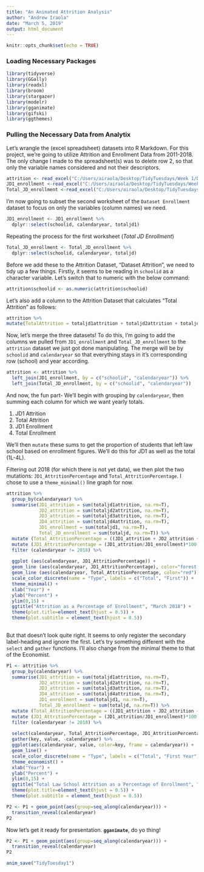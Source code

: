 ---
title: "An Animated Attrition Analysis"
author: "Andrew Iraola"
date: "March 5, 2019"
output: html_document
---

```{r setup, include=FALSE}
knitr::opts_chunk$set(echo = TRUE)
```

### Loading Necessary Packages    
```{r message=FALSE}
library(tidyverse)
library(GGally)
library(readxl)
library(broom)
library(stargazer)
library(modelr)
library(gganimate)
library(gifski)
library(ggthemes)
```


### Pulling the Necessary Data from Analytix
Let's wrangle the (excel spreadsheet) datasets into R Markdown. For this project, we're going to utilize Attrition and Enrollment Data from 2011-2018.
The only change I made to the spreadsheet(s) was to delete row 2, so that only the variable names considered and not their descriptors. 

```{r}
attrition <- read_excel("C:/Users/airaola/Desktop/TidyTuesdays/Week 1/DataSet Attrition .xlsx")
JD1_enrollment <-read_excel("C:/Users/airaola/Desktop/TidyTuesdays/Week 1/DataSet Enrollment .xlsx", sheet=2)
Total_JD_enrollment <-read_excel("C:/Users/airaola/Desktop/TidyTuesdays/Week 1/DataSet Enrollment .xlsx")
```


I'm now going to subset the second worksheet of the `Dataset Enrollment` dataset to focus on only the variables (column names) we need. 
```{r}
JD1_enrollment <- JD1_enrollment %>%
  dplyr::select(schoolid, calendaryear, totaljd1)
```


Repeating the process for the first worksheet (*Total JD Enrollment*)
```{r}
Total_JD_enrollment <- Total_JD_enrollment %>%
  dplyr::select(schoolid, calendaryear, totaljd)
```


Before we add these to the Attrition Dataset, "Dataset Attrition", we need to tidy up a few things.
Firstly, it seems to be reading in `schoolid` as a character variable. Let's switch that to numeric with the below command:
```{r}
attrition$schoolid <- as.numeric(attrition$schoolid)
```

Let's also add a column to the Attrition Dataset that calculates "Total Attrition" as follows:
```{r}
attrition %>%
mutate(TotalAttrition = totaljd1attrition + totaljd2attrition + totaljd3attrition + totaljd4attrition, na.rm=T)

```


Now, let's merge the three datasets! To do this, I'm going to add the columns we pulled from `JD1_enrollment` and `Total_JD_enrollment` to the `attrition` dataset we just got done manipulating. The merge will be by `schoolid` and `calendaryear` so that everything stays in it's corresponding row (school) and year according. 
```{r}
attrition <- attrition %>%
  left_join(JD1_enrollment, by = c("schoolid", "calendaryear")) %>%
  left_join(Total_JD_enrollment, by = c("schoolid", "calendaryear"))
```



And now, the fun part- We'll begin with grouping by `calendaryear`, then summing each column for which we want yearly totals. 

1. JD1 Attrition 
2. Total Attrition
3. JD1 Enrollment
4. Total Enrollment

We'll then `mutate` these sums to get the proportion of students that left law school based on enrollment figures. We'll do this for JD1 as well as the total (1L-4L).

Filtering out 2018 (for which there is not yet data), we then plot the two mutations: `JD1_AttritionPercentage` and `Total_AttritionPercentage`.
I chose to use a `theme_minimal()` line graph for now.
```{r}
attrition %>%
  group_by(calendaryear) %>%
  summarise(JD1_attrition = sum(totaljd1attrition, na.rm=T),
            JD2_attrition = sum(totaljd2attrition, na.rm=T),
            JD3_attrition = sum(totaljd3attrition, na.rm=T),
            JD4_attrition = sum(totaljd4attrition, na.rm=T),
            JD1_enrollment = sum(totaljd1, na.rm=T),
            Total_JD_enrollment = sum(totaljd, na.rm=T)) %>%
  mutate (Total_AttritionPercentage = ((JD1_attrition + JD2_attrition + JD3_attrition + JD4_attrition)/Total_JD_enrollment)*100) %>%
  mutate (JD1_AttritionPercentage = (JD1_attrition/JD1_enrollment)*100) %>%
  filter (calendaryear != 2018) %>%
  
  ggplot (aes(calendaryear, JD1_AttritionPercentage)) +
  geom_line (aes(calendaryear, JD1_AttritionPercentage), color="forest green") +
  geom_line (aes(calendaryear, Total_AttritionPercentage, color="red")) + 
  scale_color_discrete(name = "Type", labels = c("Total", "First")) +
  theme_minimal() +
  xlab("Year") +
  ylab("Percent") +
  ylim(0,15) + 
  ggtitle("Attrition as a Percentage of Enrollment", "March 2018") + 
  theme(plot.title=element_text(hjust = 0.5)) + 
  theme(plot.subtitle = element_text(hjust = 0.5)) 
    
```

But that doesn't look quite right. It seems to only register the secondary label-heading and ignore the first. 
Let's try something different with the `select` and `gather` functions. I'll also change from the minimal theme to that of the Economist. 

```{r}
P1 <- attrition %>%
  group_by(calendaryear) %>%
  summarise(JD1_attrition = sum(totaljd1attrition, na.rm=T),
            JD2_attrition = sum(totaljd2attrition, na.rm=T),
            JD3_attrition = sum(totaljd3attrition, na.rm=T),
            JD4_attrition = sum(totaljd4attrition, na.rm=T),
            JD1_enrollment = sum(totaljd1, na.rm=T),
            Total_JD_enrollment = sum(totaljd, na.rm=T)) %>%
  mutate (Total_AttritionPercentage = ((JD1_attrition + JD2_attrition + JD3_attrition + JD4_attrition)/Total_JD_enrollment)*100) %>%
  mutate (JD1_AttritionPercentage = (JD1_attrition/JD1_enrollment)*100) %>%
  filter (calendaryear != 2018) %>%
  
  select(calendaryear, Total_AttritionPercentage, JD1_AttritionPercentage) %>%
  gather(key, value, -calendaryear) %>%
  ggplot(aes(calendaryear, value, color=key, frame = calendaryear)) +
  geom_line() + 
  scale_color_discrete(name = "Type", labels = c("Total", "First Year")) +
  theme_economist() +
  xlab("Year") +
  ylab("Percent") +
  ylim(0,15) + 
  ggtitle("Total Law School Attrition as a Percentage of Enrollment", "March 2018") + 
  theme(plot.title=element_text(hjust = 0.5)) + 
  theme(plot.subtitle = element_text(hjust = 0.5)) 

P2 <- P1 + geom_point(aes(group=seq_along(calendaryear))) +
  transition_reveal(calendaryear)
P2
```

Now let's get it ready for presentation.
**`gganimate`**, do yo thing!


```{r}
P2 <- P1 + geom_point(aes(group=seq_along(calendaryear))) +
  transition_reveal(calendaryear)
P2
```

```{r}
anim_save("TidyTuesday1")
```